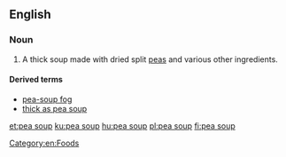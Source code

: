 {{wikipedia}}
==English==

===Noun===
{{en-noun|-}}
#A thick soup made with dried split [[peas]] and various other ingredients.

====Derived terms====
*[[pea-soup fog]]
*[[thick as pea soup]]

[[Category:en:Foods]]

[[et:pea soup]]
[[ku:pea soup]]
[[hu:pea soup]]
[[pl:pea soup]]
[[fi:pea soup]]